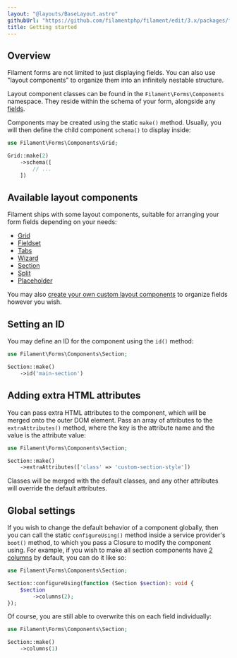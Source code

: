 ```yaml
---
layout: "@layouts/BaseLayout.astro"
githubUrl: "https://github.com/filamentphp/filament/edit/3.x/packages/forms/docs/04-layout/01-getting-started.md"
title: Getting started
---
```


## Overview

<LaracastsBanner
    title="Layouts"
    description="Watch the Rapid Laravel Development with Filament series on Laracasts - it will teach you the basics of customizing the layout of a Filament form."
    url="https://laracasts.com/series/rapid-laravel-development-with-filament/episodes/6"
    series="rapid-laravel-development"
/>

Filament forms are not limited to just displaying fields. You can also use "layout components" to organize them into an infinitely nestable structure.

Layout component classes can be found in the `Filament\Forms\Components` namespace. They reside within the schema of your form, alongside any [fields](fields/getting-started).

Components may be created using the static `make()` method. Usually, you will then define the child component `schema()` to display inside:

```php
use Filament\Forms\Components\Grid;

Grid::make(2)
    ->schema([
        // ...
    ])
```

## Available layout components

Filament ships with some layout components, suitable for arranging your form fields depending on your needs:

- [Grid](grid)
- [Fieldset](fieldset)
- [Tabs](tabs)
- [Wizard](wizard)
- [Section](section)
- [Split](split)
- [Placeholder](placeholder)

You may also [create your own custom layout components](custom) to organize fields however you wish.

## Setting an ID

You may define an ID for the component using the `id()` method:

```php
use Filament\Forms\Components\Section;

Section::make()
    ->id('main-section')
```

## Adding extra HTML attributes

You can pass extra HTML attributes to the component, which will be merged onto the outer DOM element. Pass an array of attributes to the `extraAttributes()` method, where the key is the attribute name and the value is the attribute value:

```php
use Filament\Forms\Components\Section;

Section::make()
    ->extraAttributes(['class' => 'custom-section-style'])
```

Classes will be merged with the default classes, and any other attributes will override the default attributes.

## Global settings

If you wish to change the default behavior of a component globally, then you can call the static `configureUsing()` method inside a service provider's `boot()` method, to which you pass a Closure to modify the component using. For example, if you wish to make all section components have [2 columns](grid) by default, you can do it like so:

```php
use Filament\Forms\Components\Section;

Section::configureUsing(function (Section $section): void {
    $section
        ->columns(2);
});
```

Of course, you are still able to overwrite this on each field individually:

```php
use Filament\Forms\Components\Section;

Section::make()
    ->columns(1)
```

